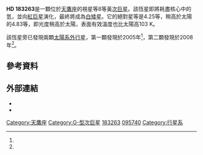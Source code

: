 {{Starbox begin |
| name = [[HD星表|HD]] 183263 
}}
{{Starbox observe
| epoch = J2000
| constell = [[天鷹座|天鷹座]]
| ra = {{RA|19|28|24.57}} <ref name="hipparcos"/>
| dec = {{DEC|+08|21|29.0}} <ref name="hipparcos"/>
| appmag_v = 7.86
}}
{{Starbox character
| class = G2IV
| b-v = 0.678 ± 0.012
}}
{{Starbox astrometry
| radial_v = -50.7
| prop_mo_ra = -19.08 ± 1.01 <ref name="hipparcos"/>
| prop_mo_dec = -32.97 ± 0.62 <ref name="hipparcos"/>
| parallax = 18.15
| p_error = 0.93
| parallax_footnote = <ref name="hipparcos"/>
| absmag_v = 8.49 
}}
{{Starbox detail
| mass=1.17
| radius=1.21
| temperature=5888
| luminosity=1.58
| metal=0.3 %
| age=(3.3 ± 2.5) × 10<sup>9</sup> 
}}
{{Starbox catalog
| names=[[Hipparcos_Input_Catalogue|HIC]] 95740, [[Smithsonian_Astrophysical_Observatory_Star_Catalog|SAO]] 124664, [[uvby98|uvby98]] 100183263, [[Astronomische_Gesellschaft|AG]]+08° 2547, [[Hipparcos_Catalogue|HIP]] 95740, [[Yale_Observatory_Zone_Catalog|YZ]] 8 9262, [[Durchmusterung|BD]]+08° 4109, LF 1 +08 53, [[SPOCS|SPOCS]] 841, [[Guide_Star_Catalog|GSC]] 01055-03415, [[PPM_Star_Catalogue|PPM]] 167917, [[Tycho_Catalogue|TYC]] 1055-3415-1. 
}}
{{Starbox reference
| Simbad=HD+183263
| NSTED = HD+183263
| EPE=HD+183263
}}
{{starbox sources|HIP|CCDM|HR}}
{{Starbox end}}

'''HD 183263'''是一顆位於[[天鷹座|天鷹座]]的視星等8等黃[[次巨星|次巨星]]。該恆星即將耗盡核心中的氫，並向[[紅巨星|紅巨星]]演化，最終將成為[[白矮星|白矮星]]。它的絕對星等是4.25等，稍高於太陽的4.83等，即光度稍高於太陽，表面有效溫度也比太陽高103 K。

該恆星旁已發現兩顆[[太陽系外行星|太陽系外行星]]，第一顆發現於2005年<ref name="Marcy2005"/>，第二顆發現於2008年<ref name="Wright2009"/>。

{{OrbitboxPlanet begin
|table_ref = <ref name="Wright2009"/>
}}
{{OrbitboxPlanet
| exoplanet = [[HD_183263_b|b]]
| mass = ≥ 3.73 ± 0.31
| period = 624.8 ± 1.2
| semimajor = 1.508 ± 0.087
| eccentricity = 0.378 ± 0.011
}}
{{OrbitboxPlanet
| exoplanet = [[HD_183263_c|c]]
| mass = ≥ 3.57 ± 0.55
| period = 2070 ± 110
| semimajor = 4.35 ± 0.28
| eccentricity = 0.253 ± 0.076
}}
{{Orbitbox end}}

==參考資料==
{{Reflist|colwidth=30em|refs=

<ref name="hipparcos">{{cite web | url=http://webviz.u-strasbg.fr/viz-bin/VizieR-5?-out.add=.&-source=I/311/hip2&recno=95422 | title=HIP 95740 | work=Hipparcos, the New Reduction | author=van Leeuwen, F. | year=2007 | accessdate=2009-12-09 | archive-date=2016-03-03 | archive-url=https://web.archive.org/web/20160303223146/http://webviz.u-strasbg.fr/viz-bin/VizieR-5?-out.add=.&-source=I%2F311%2Fhip2&recno=95422 | dead-url=no }}</ref>

<ref name="Marcy2005">{{cite journal | title=Five New Extrasolar Planets | url=http://iopscience.iop.org/0004-637X/619/1/570/fulltext/ | last1=Marcy | first1=Geoffrey W. | last2=Butler | first2=R. Paul | last3=Vogt | first3=Steven S. | last4=Fischer | first4=Debra A. | last5=Henry | first5=Gregory W. | last6=Laughlin | first6=Greg | last7=Wright | first7=Jason T. | last8=Johnson | first8=John A. | display-authors=1 | journal=The Astrophysical Journal | year=2005 | volume=619 | issue=1 | pages=570–584 | bibcode=2005ApJ...619..570M | doi=10.1086/426384 | access-date=2013-07-21 | archive-date=2020-01-03 | archive-url=https://web.archive.org/web/20200103234812/http://validate.perfdrive.com/captcha?ssa=2398e6fc-73c4-4222-b872-0cc677aac8e9&ssb=2he06b14zdbaf5gfg621kbbma&ssc=http%3A%2F%2Fiopscience.iop.org%2F0004-637X%2F619%2F1%2F570%2Ffulltext%2F&ssd=529431149086044&sse=cmdjbkhdanlgaaa&ssf=fd06d85d4f42bdf5d719e92eeec2e4d836201d4d&ssg=94f1e5e6-c241-4ea1-9e5a-6aaa6a1bbf96&ssh=6e6208b4-7c20-4600-8f26-ac59415b31a8&ssi=09595081-8427-43c9-8ae2-605c2a67c5b6&ssj=5fa57be7-d17b-4235-80cb-7b1f052cf39c&ssk=support%40shieldsquare.com&ssl=260923451083&ssm=520905522436167951394911689654477&ssn=b533595073d1888d888cfd07d86ca6039b4e87d56bd1-b70d-405f-a80d0e&sso=a361d33c-cd0be3b51a42dfe6b91ea08c987a39e7002917ce5c3f1cd1&ssp=93968944661578070584157803581792364&ssq=67520229529162047673214595217963581710660&ssr=MjA3LjI0MS4yMzIuMTIx&sss=Mozilla%2F4.0%20%28compatible%3B%20MSIE%208.0%3B%20Windows%20NT%206.1%29%20Gecko%2F20100101%20Firefox%2F39.0&sst=Python-urllib%2F3.5&ssu=Mozilla%2F5.0%20%28compatible%3B%20Googlebot%2F2.1%3B%20+http%3A%2F%2Fwww.google.com%2Fbot.html%29&ssv=%40po2199rlln9p4s&ssw=&ssx=849544186821019&ssy=eolaj%40mbmk%40m%40nacjbcjmjihgdjpkcdhg%40fgfgjh&ssz=8204f0a9d1f1594 | dead-url=no }}</ref>

<ref name="Wright2009">{{cite journal | title=Ten New and Updated Multi-planet Systems, and a Survey of Exoplanetary Systems | url=http://iopscience.iop.org/0004-637X/693/2/1084/fulltext/ | last1=Wright | first1=J. T. | last2=Upadhyay | first2=S. | last3=Marcy | first3=G. W. | last4=Fischer | first4=D. A. | last5=Ford | first5=Eric B. | last6=Johnson | first6=John Asher | display-authors=1 | journal=The Astrophysical Journal | year=2009 | volume=693 | issue=2 | pages=1084–1099 | arxiv=0812.1582 | bibcode=2009ApJ...693.1084W | doi=10.1088/0004-637X/693/2/1084 | access-date=2013-07-21 | archive-date=2020-01-03 | archive-url=https://web.archive.org/web/20200103234729/http://iopscience.iop.org/0004-637X/693/2/1084/fulltext/ | dead-url=no }}</ref>

}}

== 外部連結 ==

* {{cite web | url=http://www.extrasolar.net/planettour.asp?StarCatId=normal&StarId=240 | title=HD 183263 | work=Extrasolar Visions | deadurl=yes | archiveurl=https://web.archive.org/web/20110605081851/http://www.extrasolar.net/planettour.asp?StarCatId=normal&StarId=240 | archivedate=2011-06-05 | accessdate=2013-07-21 }}
* {{cite web |url=http://aladin.u-strasbg.fr/AladinPreview?-c=19+28+24.5727%2B08+21+28.995&ident=HD+183263&submit=Aladin+previewer | title=  Image HD 183263 |work=Simbad}}

{{Sky|19|28|24.5727|+|08|21|28.995|172}}

{{Stars of Aquila}}

[[Category:天鷹座|Category:天鷹座]]
[[Category:G-型次巨星|Category:G-型次巨星]]
[[Category:HD和HDE天體|183263]]
[[Category:HIP天體|095740]]
[[Category:行星系|Category:行星系]]